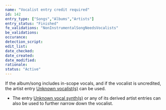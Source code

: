 ```yaml
---
name: "Vocalist entry credit required"
id: 142
entry_type: ["Songs","Albums","Artists"]
entry_status: "Finished"
fe_validations: "NonInstrumentalSongNeedsVocalists"
be_validations:
occurance:
detection_script:
edit_list:
date_checked:
date_created:
date_modified:
rationale:
status: "Active"
---
```

If the album/song includes in-scope vocals, and if the vocalist is uncredited, the artist entry [Unknown vocalist(s)](https://vocadb.net/Ar/23554) can be used. 

- The entry [Unknown vocal synth(s)](https://vocadb.net/Ar/128519) or any of its derived artist entries can also be used to further narrow down the vocalist.